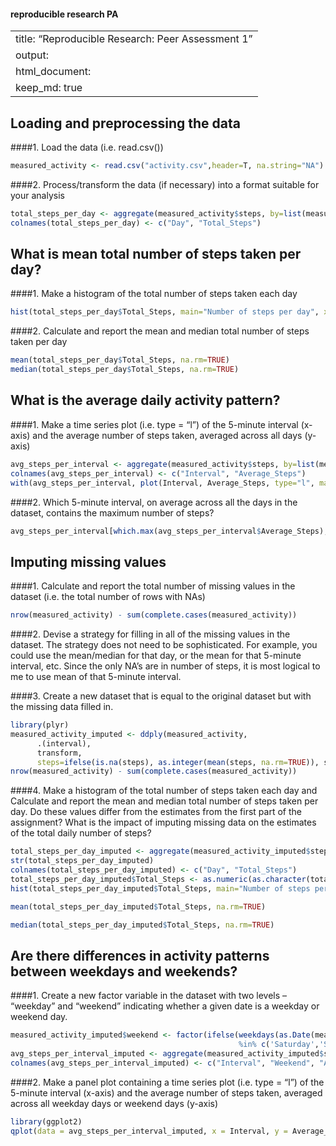 #### reproducible research PA

---
title: "Reproducible Research: Peer Assessment 1"
output: 
  html_document:
    keep_md: true
---

## Loading and preprocessing the data
####1. Load the data (i.e. read.csv())
```r
measured_activity <- read.csv("activity.csv",header=T, na.string="NA")
```

####2. Process/transform the data (if necessary) into a format suitable for your analysis
```r
total_steps_per_day <- aggregate(measured_activity$steps, by=list(measured_activity$date), FUN=sum, na.rm=TRUE)
colnames(total_steps_per_day) <- c("Day", "Total_Steps")
```

## What is mean total number of steps taken per day?
####1. Make a histogram of the total number of steps taken each day
```r
hist(total_steps_per_day$Total_Steps, main="Number of steps per day", xlab="Number of steps", ylab="Frequency", breaks = 10)
```

####2. Calculate and report the mean and median total number of steps taken per day
```r
mean(total_steps_per_day$Total_Steps, na.rm=TRUE)
median(total_steps_per_day$Total_Steps, na.rm=TRUE)
```

## What is the average daily activity pattern?
####1. Make a time series plot (i.e. type = "l") of the 5-minute interval (x-axis) and the average number of steps taken, averaged across all days (y-axis)
```r
avg_steps_per_interval <- aggregate(measured_activity$steps, by=list(measured_activity$interval), FUN=mean, na.rm=TRUE)
colnames(avg_steps_per_interval) <- c("Interval", "Average_Steps")
with(avg_steps_per_interval, plot(Interval, Average_Steps, type="l", main = "Average number of steps taken (across all days)", xlab = "5-minute interval", ylab="Average number of steps"))
```

####2. Which 5-minute interval, on average across all the days in the dataset, contains the maximum number of steps?
```r
avg_steps_per_interval[which.max(avg_steps_per_interval$Average_Steps),1]
```

## Imputing missing values
####1. Calculate and report the total number of missing values in the dataset (i.e. the total number of rows with NAs)
```r
nrow(measured_activity) - sum(complete.cases(measured_activity))
```

####2. Devise a strategy for filling in all of the missing values in the dataset. The strategy does not need to be sophisticated. For example, you could use the mean/median for that day, or the mean for that 5-minute interval, etc.
Since the only NA's are in number of steps, it is most logical to me to use mean of that 5-minute interval.

####3. Create a new dataset that is equal to the original dataset but with the missing data filled in.
```r
library(plyr)
measured_activity_imputed <- ddply(measured_activity, 
      .(interval), 
      transform, 
      steps=ifelse(is.na(steps), as.integer(mean(steps, na.rm=TRUE)), steps))
nrow(measured_activity) - sum(complete.cases(measured_activity))
```

####4. Make a histogram of the total number of steps taken each day and Calculate and report the mean and median total number of steps taken per day. Do these values differ from the estimates from the first part of the assignment? What is the impact of imputing missing data on the estimates of the total daily number of steps?
```r
total_steps_per_day_imputed <- aggregate(measured_activity_imputed$steps, by=list(measured_activity_imputed$date), FUN=sum, na.rm=TRUE)
str(total_steps_per_day_imputed)
colnames(total_steps_per_day_imputed) <- c("Day", "Total_Steps")
total_steps_per_day_imputed$Total_Steps <- as.numeric(as.character(total_steps_per_day_imputed$Total_Steps))
hist(total_steps_per_day_imputed$Total_Steps, main="Number of steps per day", xlab="Number of steps", ylab="Frequency", breaks = 10)
```

```r
mean(total_steps_per_day_imputed$Total_Steps, na.rm=TRUE)
```

```r
median(total_steps_per_day_imputed$Total_Steps, na.rm=TRUE)
```

## Are there differences in activity patterns between weekdays and weekends?
####1. Create a new factor variable in the dataset with two levels – “weekday” and “weekend” indicating whether a given date is a weekday or weekend day.
```r
measured_activity_imputed$weekend <- factor(ifelse(weekdays(as.Date(measured_activity_imputed$date)) 
                                                   %in% c('Saturday','Sunday'), 'Weekend', 'Weekday'))
avg_steps_per_interval_imputed <- aggregate(measured_activity_imputed$steps, by=list(measured_activity_imputed$interval, measured_activity_imputed$weekend), FUN=mean, na.rm=TRUE)
colnames(avg_steps_per_interval_imputed) <- c("Interval", "Weekend", "Average_Steps")
```

####2. Make a panel plot containing a time series plot (i.e. type = "l") of the 5-minute interval (x-axis) and the average number of steps taken, averaged across all weekday days or weekend days (y-axis)
```r
library(ggplot2)
qplot(data = avg_steps_per_interval_imputed, x = Interval, y = Average_Steps, colour = Weekend, geom = "line", main="Activity patterns weekday vs. weekend", ylab = "Total Steps")
```